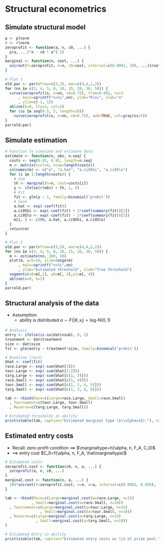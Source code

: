 
Structural econometrics
===========================

Simulate structural model
------------------------------

```r
p <- plnorm 
r <- rlnorm
zeroprofit <- function(a, n, c0, ...) {
  p(a, ...)^n - c0 * a^(-1)
}
marginal <- function(n, cost, ...) {
  uniroot(f=zeroprofit, n=n, c0=cost, interval=c(0.0001, 10), ...)$root
}
 
# Plot 1
old.par <- par(mfrow=c(3,3), mar=c(4,4,2,2))
for (nn in c(3, 4, 5, 8, 10, 15, 20, 30, 50)) {
  curve(zeroprofit(x, n=nn, c0=0.75), from=0.001, to=3
      , main=sprintf("n=%i",nn), ylab="R(a)", xlab="a"
      , ylim=c(-1, 1))
  abline(h=0, lty=2, col=2)
  for (ss in seq(0.5, 5, length=10))
    curve(zeroprofit(x, n=nn, c0=0.75), add=TRUE, col=gray(ss/5))
}
par(old.par)
```

Simulate estimation 
------------------------

```r
# Function to simulate and estimate data
estimate <- function(n, obs, n.seq) {
  costs <- seq(0.05, 0.95, length=n.seq)
  m <- matrix(ncol=4, nrow=length(costs))
  colnames(m) <- c("a", "a.hat", "a.ci95hi", "a.ci95lo")
  for (i in 1:length(costs)) {
    # Sim
    th <- marginal(n=n, cost=costs[i])
    y <- ifelse(r(obs) > th, 1, 0)
    # Fit
    fit <- glm(y ~ 1, family=binomial('probit'))
    # Save
    a.hat <- exp(-coef(fit))
    a.ci95hi <- exp(-coef(fit) + 2*coef(summary(fit))[2])
    a.ci95lo <- exp(-coef(fit) - 2*coef(summary(fit))[2])
    m[i, ] <- c(th, a.hat, a.ci95hi, a.ci95lo)
  }
  return(m)
}

# Plot 2
old.par <- par(mfrow=c(3,3), mar=c(4,4,2,2))
for (nn in c(3, 4, 5, 8, 10, 15, 20, 30, 50)) {
  m <- estimate(nn, 300, 10)
  plot(m, pch=16, ylim=range(m)
      , main=sprintf("n=%i",nn)
      , ylab="Estimated threshold", xlab="True threshold")
  segments(x0=m[,1], y0=m[, 3],y1=m[, 4])
  abline(a=0, b=1)
}
par(old.par)
````

Structural analysis of the data
----------------------------------

- Assumption: 
    * ability is distributed $a\sim F(|\theta, x_l)= \text{log-N}(0,1)$

```r

# Analysis
entry <- ifelse(is.na(dat$nsub), 0, 1)
treatment <- dat$treatment
size <- dat$size
fit <- glm(entry ~ treatment*size, family=binomial('probit'))

# Baseline (race)
bhat <- coef(fit)
race.Large <- exp(-sum(bhat[1]))
tour.Large <- exp(-sum(bhat[1:2]))
targ.Large <- exp(-sum(bhat[c(1, 3)]))
race.Small <- exp(-sum(bhat[c(1, 4)]))
tour.Small <- exp(-sum(bhat[c(1, 2, 4, 5)]))
targ.Small <- exp(-sum(bhat[c(1, 3, 4, 6)]))

tab <- rbind(Race=c(Large=race.Large, Small=race.Small)
  , Tournament=c(tour.Large, tour.Small)
  , Reserve=c(targ.Large, targ.Small))

# Estimated thresholds in ability
print(xtable(tab, caption="Estimated marginal type ($\\alpha=1$)."), comment=FALSE)
```

Estimated entry costs
---------------------------

- Recall: zero-profit condition  $\implies$ $\marginaltype=h(\alpha, n, F_A, C_0)$
- $\implies$ entry cost $C_0=f(\alpha, n, F_A, \hat\marginaltype)$

```r
# Estimated costs
zeroprofit.cost <- function(c0, n, a, ...) {
  zeroprofit(a, n, c0, ...)
}
marginal.cost <- function(n, a, ...) {
  100*uniroot(f=zeroprofit.cost, n=n, a=a, interval=c(0.0001, 0.999), ...)$root
}

tab <- rbind(Race=c(Large=marginal.cost(a=race.Large, n=15)
            , Small=marginal.cost(a=race.Small, n=10))
  , Tournament=c(Large=marginal.cost(a=tour.Large, n=15)
                , Small=marginal.cost(a=tour.Small, n=10))
  , Reserve=c(Large=marginal.cost(a=targ.Large, n=15)
              , Small=marginal.cost(a=targ.Small, n=10))
)

# Estimated Entry in ability
print(xtable(tab, caption="Estimated entry costs as \\% of prize pool."), comment=FALSE, digits=c(0, 1, 1))
```


